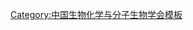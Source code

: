 {{Navbox
| name   = 中国生物化学与分子生物学会第七届理事会
| title  = [[中国生物化学与分子生物学会]]第七届理事会
| above  = 1997年10月－2001年9月
| bodyclass = hlist
| group1 = 名誉理事长
| list1  = [[王应睐]]
| group2 = 名誉理事
| list2  =
* [[王应睐]]
* [[郑集|郑　集]]
* [[张昌颖]]
* [[沈昭文|{{Box|沈昭文}}]]
* [[罗登义]]
* [[任邦哲]]
* [[魏琦|魏　琦]]
| group3 = 理事长
| list3  = [[邹承鲁]]
| group4 = 副理事长
| list4  = 
* [[许根俊]]
* [[强伯勤]]
* [[周筠梅]]
* [[李伯良]]
| group5 = 常务理事
| list5  = 
* [[邹承鲁]]
* [[许根俊]]
* [[强伯勤]]
* [[孙曼霁]]
* [[周筠梅]]
* [[李伯良]]
* [[王学敏]]
* [[朱圣庚]]
* [[沈珝琲]]
* [[查锡良]]
* [[贾弘褆]]
* [[钱关祥]]
* [[黄伟达]]
| group6 = 理事
| list6  = 
* [[王会信]]
* [[王志珍]]
* [[王贤舜]]
* [[王学敏]]
* [[王保安]]
* [[尹桂山]]
* [[石育原]]
* [[田兴亚]]
* [[冯宗忱]]
* [[朱圣庚]]
* [[乔德峻]]
* [[任锡麟]]
* [[许根俊]]
* [[孙曼霁]]
* [[李伯良]]
* [[李明润]]
* [[李金生]]
* [[李维琪]]
* [[吴松刚]]
* [[吴梧桐]]
* [[何启智]]
* [[邹承鲁]]
* [[沈珝琲]]
* [[张光毅]]
* [[张岐山]]
* [[张庭芳]]
* [[张洪祖]]
* [[张镜宇]]
* [[陈苏民]]
* [[陈海宝]]
* [[邵靖宇]]
* [[林栖凤]]
* [[罗超权]]
* [[金以丰]]
* [[金由辛]]
* [[周顺伍]]
* [[周海梦]]
* [[周筠梅]]
* [[油书恒]]
* [[查锡良]]
* [[敖世洲]]
* [[袁振铎]]
* [[袁勤生]]
* [[耿运琪]]
* [[莫力根]]
* [[贾弘褆]]
* [[钱关祥]]
* [[徐永华]]
* [[徐松德]]
* [[郭勇|郭　勇]]
* [[黄大年]]
* [[黄伟达]]
* [[梁爱华]]
* [[彭兴华]]
* [[董燕麟]]
* [[景乃禾]]
* [[舒雨雁]]
* [[曾仲奎]]
* [[强伯勤]]
| group7 = 秘书长
| list7  = [[周筠梅]]
| group8 = 副秘书长
| list8  =
* [[杜连芳]]
* [[杨天恩]]
| below  = 标注：{{Box|任内逝世}}
}}<noinclude>
{{collapsible option}}
[[Category:中国生物化学与分子生物学会模板]]
</noinclude>